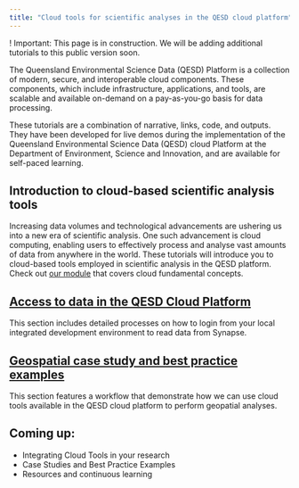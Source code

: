 ```yaml
---
title: "Cloud tools for scientific analyses in the QESD cloud platform"
---
```


! Important: This page is in construction. We will be adding additional tutorials to this public version soon.

The Queensland Environmental Science Data (QESD) Platform is a collection of modern, secure, and interoperable cloud components. These components, which include infrastructure, applications, and tools, are scalable and available on-demand on a pay-as-you-go basis for data processing.

These tutorials are a combination of narrative, links, code, and outputs. They have been developed for live demos during the implementation of the Queensland Environmental Science Data (QESD) cloud Platform at the Department of Environment, Science and Innovation, and are available for self-paced learning.

## Introduction to cloud-based scientific analysis tools

Increasing data volumes and technological advancements are ushering us into a new era of scientific analysis. One such advancement is cloud computing, enabling users to effectively process and analyse vast amounts of data from anywhere in the world. These tutorials will introduce you to cloud-based tools employed in scientific analysis in the QESD platform. Check out [our module](https://mariariveraaraya.github.io/cloud_training/) that covers cloud fundamental concepts.

## [Access to data in the QESD Cloud Platform](cloud_concepts/python_query_synapse_views.ipynb)

This section includes detailed processes on how to login from your local integrated development environment to read data from Synapse.

## [Geospatial case study and best practice examples](cloud_concepts/QLD Protected areas and wildlife spatial joins and counts.ipynb)

This section features a workflow that demonstrate how we can use cloud tools available in the QESD cloud platform to perform geopatial analyses.

## Coming up:

- Integrating Cloud Tools in your research
- Case Studies and Best Practice Examples
- Resources and continuous learning
